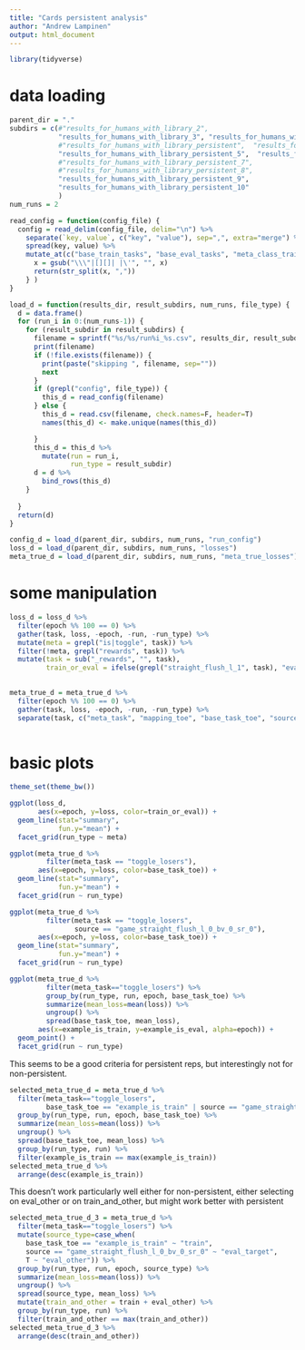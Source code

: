 ```yaml
---
title: "Cards persistent analysis"
author: "Andrew Lampinen"
output: html_document
---
```


```r
library(tidyverse)
```

# data loading

```r
parent_dir = "."
subdirs = c(#"results_for_humans_with_library_2", 
            "results_for_humans_with_library_3", "results_for_humans_with_library_4",
            #"results_for_humans_with_library_persistent",  "results_for_humans_with_library_persistent_2", "results_for_humans_with_library_persistent_3",  "results_for_humans_with_library_persistent_4", 
            "results_for_humans_with_library_persistent_5",  "results_for_humans_with_library_persistent_6",
            #"results_for_humans_with_library_persistent_7", 
            #"results_for_humans_with_library_persistent_8", 
            "results_for_humans_with_library_persistent_9",
            "results_for_humans_with_library_persistent_10"
            )
num_runs = 2
```

```r
read_config = function(config_file) { 
  config = read_delim(config_file, delim="\n") %>%
    separate(`key, value`, c("key", "value"), sep=",", extra="merge") %>%
    spread(key, value) %>%
    mutate_at(c("base_train_tasks", "base_eval_tasks", "meta_class_train_tasks", "meta_class_eval_tasks", "meta_map_train_tasks", "meta_map_eval_tasks"), function(x) {
      x = gsub("\\\"|[][]| |\'", "", x)
      return(str_split(x, ","))
    } )
}
```

```r
load_d = function(results_dir, result_subdirs, num_runs, file_type) {
  d = data.frame()
  for (run_i in 0:(num_runs-1)) {
    for (result_subdir in result_subdirs) {
      filename = sprintf("%s/%s/run%i_%s.csv", results_dir, result_subdir, run_i, file_type)
      print(filename)
      if (!file.exists(filename)) {
        print(paste("skipping ", filename, sep=""))
        next
      }
      if (grepl("config", file_type)) {
        this_d = read_config(filename)
      } else {
        this_d = read.csv(filename, check.names=F, header=T) 
        names(this_d) <- make.unique(names(this_d))

      }
      this_d = this_d %>%
        mutate(run = run_i,
               run_type = result_subdir)
      d = d %>%
        bind_rows(this_d)
    }
    
  }
  return(d)
}
```

```r
config_d = load_d(parent_dir, subdirs, num_runs, "run_config")
loss_d = load_d(parent_dir, subdirs, num_runs, "losses")
meta_true_d = load_d(parent_dir, subdirs, num_runs, "meta_true_losses")
```

# some manipulation

```r
loss_d = loss_d %>%
  filter(epoch %% 100 == 0) %>%
  gather(task, loss, -epoch, -run, -run_type) %>%
  mutate(meta = grepl("is|toggle", task)) %>%
  filter(!meta, grepl("rewards", task)) %>%
  mutate(task = sub("_rewards", "", task),
         train_or_eval = ifelse(grepl("straight_flush_l_1", task), "eval", "train"))
  
```


```r
meta_true_d = meta_true_d %>%
  filter(epoch %% 100 == 0) %>%
  gather(task, loss, -epoch, -run, -run_type) %>%
  separate(task, c("meta_task", "mapping_toe", "base_task_toe", "source", "target"), ":|->")
  
```

# basic plots
```r
theme_set(theme_bw())
```

```r
ggplot(loss_d,
       aes(x=epoch, y=loss, color=train_or_eval)) +
  geom_line(stat="summary",
            fun.y="mean") +
  facet_grid(run_type ~ meta)
```

```r
ggplot(meta_true_d %>% 
         filter(meta_task == "toggle_losers"),
       aes(x=epoch, y=loss, color=base_task_toe)) +
  geom_line(stat="summary",
            fun.y="mean") +
  facet_grid(run ~ run_type)
```


```r
ggplot(meta_true_d %>% 
         filter(meta_task == "toggle_losers",
                source == "game_straight_flush_l_0_bv_0_sr_0"),
       aes(x=epoch, y=loss, color=base_task_toe)) +
  geom_line(stat="summary",
            fun.y="mean") +
  facet_grid(run ~ run_type)
```

```r
ggplot(meta_true_d %>%
         filter(meta_task=="toggle_losers") %>%
         group_by(run_type, run, epoch, base_task_toe) %>%
         summarize(mean_loss=mean(loss)) %>%
         ungroup() %>%
         spread(base_task_toe, mean_loss),
       aes(x=example_is_train, y=example_is_eval, alpha=epoch)) +
  geom_point() +
  facet_grid(run ~ run_type)
```

This seems to be a good criteria for persistent reps, but interestingly not for non-persistent.
```r
selected_meta_true_d = meta_true_d %>%
  filter(meta_task=="toggle_losers",
         base_task_toe == "example_is_train" | source == "game_straight_flush_l_0_bv_0_sr_0") %>%
  group_by(run_type, run, epoch, base_task_toe) %>%
  summarize(mean_loss=mean(loss)) %>%
  ungroup() %>%
  spread(base_task_toe, mean_loss) %>%
  group_by(run_type, run) %>%
  filter(example_is_train == max(example_is_train))
selected_meta_true_d %>%
  arrange(desc(example_is_train))

```


This doesn't work particularly well either for non-persistent, either selecting on eval_other or on train_and_other, but might work better with persistent
```r
selected_meta_true_d_3 = meta_true_d %>%
  filter(meta_task=="toggle_losers") %>%
  mutate(source_type=case_when(
    base_task_toe == "example_is_train" ~ "train",
    source == "game_straight_flush_l_0_bv_0_sr_0" ~ "eval_target",
    T ~ "eval_other")) %>%
  group_by(run_type, run, epoch, source_type) %>%
  summarize(mean_loss=mean(loss)) %>%
  ungroup() %>%
  spread(source_type, mean_loss) %>%
  mutate(train_and_other = train + eval_other) %>%
  group_by(run_type, run) %>%
  filter(train_and_other == max(train_and_other))
selected_meta_true_d_3 %>%
  arrange(desc(train_and_other))
```
